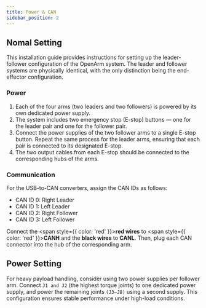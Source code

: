 ```yaml
---
title: Power & CAN
sidebar_position: 2
---
```



## Nomal Setting

This installation guide provides instructions for setting up the leader-follower configuration of the OpenArm system. The leader and follower systems are physically identical, with the only distinction being the end-effector configuration.

### Power

1. Each of the four arms (two leaders and two followers) is powered by its own dedicated power supply.
2. The system includes two emergency stop (E-stop) buttons — one for the leader pair and one for the follower pair.
3. Connect the power supplies of the two follower arms to a single E-stop button. Repeat the same process for the leader arms, ensuring that each pair is connected to its designated E-stop.
4. The two output cables from each E-stop should be connected to the corresponding hubs of the arms.

### Communication

For the USB-to-CAN converters, assign the CAN IDs as follows:
- CAN ID 0: Right Leader
- CAN ID 1: Left Leader
- CAN ID 2: Right Follower
- CAN ID 3: Left Follower

Connect the <span style={{ color: 'red' }}>**red wires**</span> to <span style={{ color: 'red' }}>**CANH**</span> and the **black wires** to **CANL**. Then, plug each CAN connector into the hub of the corresponding arm.

<BlockImage src="hardware/electronics-guide/nomal_config.png" alt="nomal_config" width="110%" />

## Power Setting

For heavy payload handling, consider using two power supplies per follower arm. Connect `J1 and J2` (the highest torque joints) to one dedicated power supply, and power the remaining joints `(J3–J8)` using a second supply. This configuration ensures stable performance under high-load conditions.

<BlockImage src="hardware/electronics-guide/power_config.png" alt="power_config" width="70%" />
